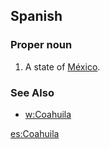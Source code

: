 ==Spanish==
===Proper noun===
{{es-proper noun}}
# A state of [[México]].
===See Also===
*[[w:Coahuila]]

[[es:Coahuila]]